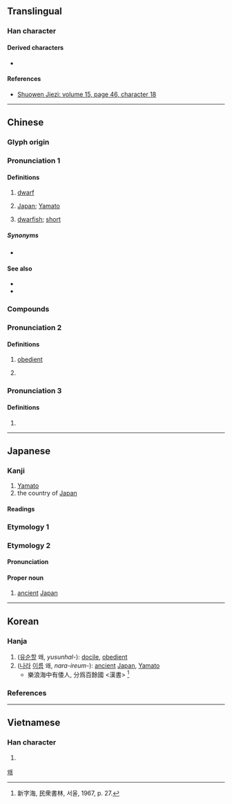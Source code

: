 {{character info/new}}
==Translingual==

===Han character===
{{Han char|rn=9|rad=人|as=08|sn=10|four=22244|canj=OHDV|ids=⿰亻委}}

====Derived characters====
* {{l|mul|[[䔀]], [[𬕥]]}}

====References====
{{Han ref|kx=0109.060|dkj=00796|dj=0232.040|hdz=10179.080|uh=502D}}
* [http://kanji.zinbun.kyoto-u.ac.jp/db-machine/toho/html/A0200003.html Shuowen Jiezi: volume 15, page 46, character 18]

----

==Chinese==
{{zh-forms}}

===Glyph origin===
{{Han etym}}

===Pronunciation 1===
{{zh-pron
|m=wō
|c=wo1
|h=pfs=
|md=
|mn=e
|w=2u
|ma=Zh-wō.oga
|mc=2
|oc=1
|cat=n,a,pn
}}

====Definitions====
{{zh-hanzi}}

# {{rfv-sense|zh}} [[dwarf]]
# {{lb|zh|historical|now|pejorative}} [[Japan]]; [[Yamato]]
# {{rfv-sense|zh}} [[dwarfish]]; [[short]]

=====Synonyms=====
* {{s|Japan}}
{{zh-syn-saurus|日本}}

====See also====
* {{zh-l|大和}}
* {{zh-l|日本}}

===Compounds===
{{zh-der|倭刀|倭子|倭寇|倭瓜|倭遲|老倭瓜}}

===Pronunciation 2===
{{zh-pron
|m=wēi
|c=wai1,wai2
|mc=1
|oc=3
|cat=
}}

====Definitions====
{{zh-hanzi}}

# {{rfv-sense|zh}} {{lb|zh|archaic}} [[obedient]]
# {{zh-used in|倭遲|dot=,}} {{zh-alt-form|逶迤|[[winding]]; [[meandering]]|nocap=y}}

===Pronunciation 3===
{{zh-pron
|m=wǒ
|c=wo2
|mc=3
|oc=2
|cat=
}}

====Definitions====
{{zh-hanzi}}

# {{zh-only|倭墮髻|a hairstyle for women that was popular during the {{w|Han Dynasty}} in which the hair was gathered up in a lopsided bun}}

----

==Japanese==

===Kanji===
{{ja-kanji|grade=n|rs=人08}}

# [[Yamato]]
# the country of [[Japan]]

====Readings====
{{ja-readings
|goon=い<ゐ, わ
|kanon=い<ゐ, わ
|kun=やまと-, したが-う
}}

===Etymology 1===
{{ja-kanjitab|やまと|yomi=k}}
{{ja-see|大和}}

===Etymology 2===
{{ja-kanjitab|わ|yomi=o}}

====Pronunciation====
{{ja-pron|わ|y=o}}

====Proper noun====
{{ja-pos|proper|わ}}

# [[ancient]] [[Japan]]

----

==Korean==

===Hanja===
{{ko-hanja|hangeul=[[위]], [[왜]]|mr=wi, wae|eumhun=왜나라|ehrv=wae nara|ehmr=wae nara}}

# ([[유순하다|유순할]] 왜, ''yusunhal-''): [[docile]], [[obedient]]
# ([[나라]] [[이름]] 왜, ''nara-ireum-''): [[ancient]] [[Japan]], [[Yamato]]
#* 樂浪海中有倭人, 分爲百餘國 &lt;漢書&gt; <ref>新字海, 民衆書林, 서울, 1967, p. 27.</ref>

===References===
<references/>

[[Category:Hanja readings|왜]]

----

==Vietnamese==

===Han character===
{{vi-readings|reading=[[uy]], [[oải]], [[nuỵ]], [[oa]]|rs=人08}}

# {{rfdef|vi|sort=人08}}